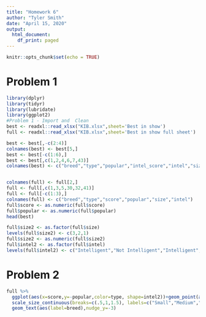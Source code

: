 ```yaml
---
title: "Homework 6"
author: "Tyler Smith"
date: "April 15, 2020"
output:
  html_document:
    df_print: paged
---
```


```r
knitr::opts_chunk$set(echo = TRUE)
```

# Problem 1
```r
library(dplyr)
library(tidyr)
library(lubridate)
library(ggplot2)
#Problem 1 - Import and  Clean
best <- readxl::read_xlsx("KIB.xlsx",sheet='Best in show')
full <- readxl::read_xlsx("KIB.xlsx",sheet='Best in show full sheet')

best <- best[,-c(2:4)]
colnames(best) <- best[5,]
best <- best[-c(1:6),]
best <- best[,c(1,2,4,6,7,43)]
colnames(best) <- c("breed","type","popular","intel_score","intel","size")


colnames(full) <- full[2,]
full <- full[,c(1,3,5,30,32,41)]
full <- full[-c(1:3),]
colnames(full) <- c("breed","type","score","popular","size","intel")
full$score <- as.numeric(full$score)
full$popular <- as.numeric(full$popular)
head(best)

full$size2 <- as.factor(full$size)
levels(full$size2) <- c(3,2,1)
full$size2 <- as.numeric(full$size2)
full$intel2 <- as.factor(full$intel)
levels(full$intel2) <- c("Intelligent","Not Intelligent","Intelligent","Intelligent","Not Intelligent", "Not Intelligent","Not Intelligent")
```

# Problem 2  

```r
full %>% 
  ggplot(aes(x=score,y=-popular,color=type, shape=intel2))+geom_point(aes(size=size2/2))+labs(x="Data Score",y="Popularity",title="Best In Show: Ultimate Dog Data",size="Size of Dog",shape="Intelligent",color="Type of Dog") + 
  scale_size_continuous(breaks=c(.5,1,1.5), labels=c("Small","Medium","Large")) +
  geom_text(aes(label=breed),nudge_y=-3)

```

